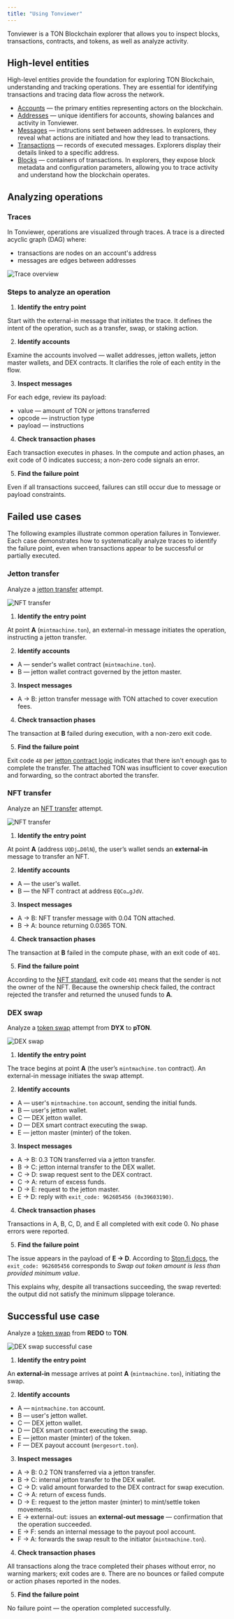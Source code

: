 ```yaml
---
title: "Using Tonviewer"
---
```


Tonviewer is a TON Blockchain explorer that allows you to inspect blocks, transactions, contracts, and tokens, as well as analyze activity.

## High-level entities

High-level entities provide the foundation for exploring TON Blockchain, understanding and tracking operations.
They are essential for identifying transactions and tracing data flow across the network.

- [Accounts](/ton/statuses) — the primary entities representing actors on the blockchain.
- [Addresses](/ton/addresses/addresses-general-info) — unique identifiers for accounts, showing balances and activity in Tonviewer.
- [Messages](/ton/transaction) — instructions sent between addresses. In explorers, they reveal what actions are initiated and how they lead to transactions.
- [Transactions](/ton/transaction) — records of executed messages. Explorers display their details linked to a specific address.
- [Blocks](/ton/tblkch) — containers of transactions. In explorers, they expose block metadata and configuration parameters, allowing you to trace activity and understand how the blockchain operates.

## Analyzing operations

### Traces

In Tonviewer, operations are visualized through traces.
A trace is a directed acyclic graph (DAG) where:

- transactions are nodes on an account's address
- messages are edges between addresses

![Trace overview](/resources/images/tonviewer/overview.png)

### Steps to analyze an operation

1. **Identify the entry point**

Start with the external-in message that initiates the trace. It defines the intent of the operation, such as a transfer, swap, or staking action.

2. **Identify accounts**

Examine the accounts involved — wallet addresses, jetton wallets, jetton master wallets, and DEX contracts. It clarifies the role of each entity in the flow.

3. **Inspect messages**

For each edge, review its payload:

- value — amount of TON or jettons transferred
- opcode — instruction type
- payload — instructions

4. **Check transaction phases**

Each transaction executes in phases. In the compute and action phases, an exit code of 0 indicates success; a non-zero code signals an error.

5. **Find the failure point**

Even if all transactions succeed, failures can still occur due to message or payload constraints.

## Failed use cases

The following examples illustrate common operation failures in Tonviewer. Each case demonstrates how to systematically analyze traces to identify the failure point, even when transactions appear to be successful or partially executed.

### Jetton transfer

Analyze a [jetton transfer](https://tonviewer.com/transaction/d5d50c3e5bde493ddc7853f784bdff75a37bf89473e77ba8d04615323c7c8117) attempt.

![NFT transfer](/resources/images/tonviewer/jetton_transfer.png)

1. **Identify the entry point**

At point **A** (`mintmachine.ton`), an external-in message initiates the operation, instructing a jetton transfer.

2. **Identify accounts**
- A — sender's wallet contract (`mintmachine.ton`).
- B — jetton wallet contract governed by the jetton master.

3. **Inspect messages**

- A → B: jetton transfer message with TON attached to cover execution fees.

4. **Check transaction phases**

The transaction at **B** failed during execution, with a non-zero exit code.

5. **Find the failure point**

Exit code `48` per [jetton contract logic](https://github.com/ton-blockchain/jetton-contract/blob/main/contracts/op-codes.fc#L33) indicates that there isn't enough gas to complete the transfer.
The attached TON was insufficient to cover execution and forwarding, so the contract aborted the transfer.

### NFT transfer

Analyze an [NFT transfer](https://tonviewer.com/transaction/d8b5dbfe1c115178f47b486d03982159ec8abe684cdbe1c75587293e877564d4) attempt.

![NFT transfer](/resources/images/tonviewer/nft_transfer.png)

1. **Identify the entry point**

At point **A** (address `UQDj…D0lN`), the user’s wallet sends an **external-in** message to transfer an NFT.

2. **Identify accounts**

- A — the user's wallet.
- B — the NFT contract at address `EQCo…gJdV`.

3. **Inspect messages**

- A → B: NFT transfer message with 0.04 TON attached.
- B → A: bounce returning 0.0365 TON.

4. **Check transaction phases**

The transaction at **B** failed in the compute phase, with an exit code of `401`.

5. **Find the failure point**

According to the [NFT standard](https://github.com/ton-blockchain/token-contract/blob/main/nft/nft-item.fc#L65), exit code `401`  means that the sender is not the owner of the NFT.
Because the ownership check failed, the contract rejected the transfer and returned the unused funds to **A**.

### DEX swap

Analyze a [token swap](https://tonviewer.com/transaction/fa8e119f8911d20bb078b9b81a3fc1f8ff2bcc723eda3ac7e873e97f455812e7) attempt from **DYX** to **pTON**.

![DEX swap](/resources/images/tonviewer/dex_swap.png)

1. **Identify the entry point**

The trace begins at point **A** (the user’s `mintmachine.ton` contract). An external-in message initiates the swap attempt.

2. **Identify accounts**
- A — user's `mintmachine.ton` account, sending the initial funds.
- B — user's jetton wallet.
- C — DEX jetton wallet.
- D — DEX smart contract executing the swap.
- E — jetton master (minter) of the token.

3. **Inspect messages**

- A → B: 0.3 TON transferred via a jetton transfer.
- B → C: jetton internal transfer to the DEX wallet.
- C → D: swap request sent to the DEX contract.
- C → A: return of excess funds.
- D → E: request to the jetton master.
- E → D: reply with `exit_code: 962605456 (0x39603190)`.

4. **Check transaction phases**

Transactions in A, B, C, D, and E all completed with exit code 0. No phase errors were reported.

5. **Find the failure point**

The issue appears in the payload of **E → D**. According to [Ston.fi docs](https://docs.ston.fi/developer-section/dex/smart-contracts/v2/op-codes#transfer-exit-codes), the `exit_code: 962605456` corresponds to _Swap out token amount is less than provided minimum value_.

This explains why, despite all transactions succeeding, the swap reverted: the output did not satisfy the minimum slippage tolerance.

## Successful use case

Analyze a [token swap](https://tonviewer.com/transaction/b1dce2881224590a7c60e61594c68bd477f84fe81519b373da8fbed9c0269565) from **REDO** to **TON**.

![DEX swap successful case](/resources/images/tonviewer/dex_swap_1.png)

1. **Identify the entry point**

An **external-in** message arrives at point **A** (`mintmachine.ton`), initiating the swap.

2. **Identify accounts**

- A — `mintmachine.ton` account.
- B — user's jetton wallet.
- C — DEX jetton wallet.
- D — DEX smart contract executing the swap.
- E — jetton master (minter) of the token.
- F — DEX payout account (`mergesort.ton`).

3. **Inspect messages**

- A → B: 0.2 TON transferred via a jetton transfer.
- B → C: internal jetton transfer to the DEX wallet.
- C → D: valid amount forwarded to the DEX contract for swap execution.
- C → A: return of excess funds.
- D → E: request to the jetton master (minter) to mint/settle token movements.
- E → external-out: issues an **external-out message** — confirmation that the operation succeeded.
- E → F: sends an internal message to the payout pool account.
- F → A: forwards the swap result to the initiator (`mintmachine.ton`).

4. **Check transaction phases**

All transactions along the trace completed their phases without error, no warning markers; exit codes are `0`. There are no bounces or failed compute or action phases reported in the nodes.

5. **Find the failure point**

No failure point — the operation completed successfully.


